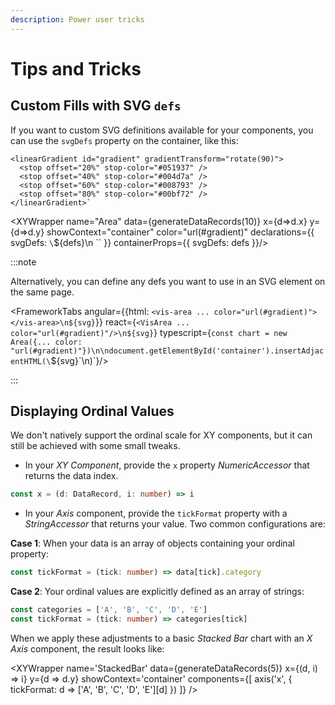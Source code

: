```yaml
---
description: Power user tricks
---
```




# Tips and Tricks

## Custom Fills with SVG `defs`
If you want to custom SVG definitions available for your components, you can use the `svgDefs` property on the container, like this:

    <linearGradient id="gradient" gradientTransform="rotate(90)">
      <stop offset="20%" stop-color="#051937" />
      <stop offset="40%" stop-color="#004d7a" />
      <stop offset="60%" stop-color="#008793" />
      <stop offset="80%" stop-color="#00bf72" />
    </linearGradient>`

<XYWrapper name="Area"
  data={generateDataRecords(10)}
  x={d=>d.x} y={d=>d.y}
  showContext="container"
  color="url(#gradient)"
  declarations={{ svgDefs: `\`${defs}\n  \`` }}
  containerProps={{
    svgDefs: defs
  }}/>


:::note

Alternatively, you can define any defs you want to use in an SVG element on the same page.

<FrameworkTabs
  angular={{html: `<vis-area ... color="url(#gradient)"></vis-area>\n${svg}`}}
  react={`<VisArea ... color="url(#gradient)"/>\n${svg}`}
  typescript={`const chart = new Area({... color: "url(#gradient)"})\n\ndocument.getElementById('container').insertAdjacentHTML(\`${svg}\`\n)`}/>

:::

## Displaying Ordinal Values
We don't natively support the ordinal scale for XY components, but it can still be achieved with some
small tweaks.

- In your _XY Component_, provide the `x` property _NumericAccessor_ that returns the data index.

<div className='indent'>

```ts
const x = (d: DataRecord, i: number) => i
```

</div>

- In your _Axis_ component, provide the `tickFormat` property with a _StringAccessor_ that returns
your value. Two common configurations are:

<div className='indent'>

  **Case 1**: When your data is an array of objects containing your ordinal property:

```ts
const tickFormat = (tick: number) => data[tick].category
```
  **Case 2**: Your ordinal values are explicitly defined as an array of strings:

```ts
const categories = ['A', 'B', 'C', 'D', 'E']
const tickFormat = (tick: number) => categories[tick]
```
</div>

When we apply these adjustments to a basic _Stacked Bar_ chart with an _X Axis_ component, the result
looks like:

<XYWrapper
  name='StackedBar'
  data={generateDataRecords(5)}
  x={(d, i) => i}
  y={d => d.y}
  showContext='container'
  components={[
    axis('x', { tickFormat: d => ['A', 'B', 'C', 'D', 'E'][d] })
  ]}
/>







